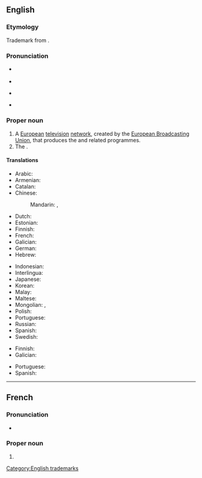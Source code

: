 {{also|Eurovisión}}
==English==

===Etymology===
Trademark from {{prefix|en|Euro|vision}}.

===Pronunciation===
*{{a|UK}} {{IPA|en|/ˈjʊə.ɹə(ˌ)vɪ.ʒ(ə)n/}}
* {{audio|en|LL-Q1860 (eng)-Vealhurl-Eurovision.wav|Audio (Southern England)}}
*{{a|US}} {{IPA|en|/ˈjɝ.əˌvɪ.ʒ(ə)n/}}
*{{rhymes|en|ɪʒən}}

===Proper noun===
{{en-proper noun}}

# A [[European]] [[television]] [[network]], created by the [[w:European Broadcasting Union|European Broadcasting Union]], that produces the {{w|Eurovision Song Contest}} and related programmes.
# The {{w|Eurovision Song Contest}}.

====Translations====
{{trans-top|television network}}
* Arabic: {{t|ar|يُورُوفِيجْن|m|tr=yurufijn}}
* Armenian: {{t|hy|Եվրատեսիլ}}
* Catalan: {{t|ca|Eurovisió}}
* Chinese:
*: Mandarin: {{t|cmn|歐洲電視網|sc=Hani}}, {{t|cmn|欧洲电视网|tr=Ōuzhōu Diànshìwǎng|sc=Hani}}
* Dutch: {{t+|nl|Eurovisie}}
* Estonian: {{t|et|Eurovisioon}}
* Finnish: {{t|fi|Eurovisio}}
* French: {{t|fr|Eurovision|f}}
* Galician: {{t|gl|Eurovisión}}
* German: {{t+|de|Eurovision|f}}
* Hebrew: {{t|he|אירוויזיון}}
{{trans-mid}}
* Indonesian: {{t|id|Eurovision}}
* Interlingua: {{t|ia|Eurovision}}
* Japanese: {{t|ja|ユーロビジョン|tr=Yūrobijon}}
* Korean: {{t|ko|^유로비전}}
* Malay: {{t|ms|Eurovision}}
* Maltese: {{t|mt|Eurovision|alt=Il-Eurovision}}
* Mongolian: {{t|mn|Евровидение}}, {{t|mn|Евровижн}}
* Polish: {{t|pl|Eurowizja|f}}
* Portuguese: {{t|pt|Eurovisão|f}}
* Russian: {{t+|ru|Еврови́дение|n}}
* Spanish: {{t|es|Eurovisión}}
* Swedish: {{t+|sv|Eurovision|c}}
{{trans-bottom}}

{{trans-top|song contest}}
* Finnish: {{t|fi|euroviisut|p}}
* Galician: {{t|gl|Eurovisión}}
{{trans-mid}}
* Portuguese: {{t|pt|Eurovisão|f}}
* Spanish: {{t|es|Eurovisión}}
{{trans-bottom}}

[[Category:English trademarks]]

----

==French==

===Pronunciation===
* {{fr-IPA|eûrovision}}

===Proper noun===
{{fr-proper noun}}

# {{l|en|Eurovision}}